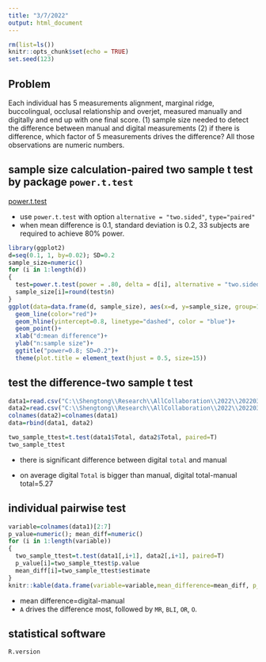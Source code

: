 ```yaml
---
title: "3/7/2022"
output: html_document
---
```


```r
rm(list=ls())
knitr::opts_chunk$set(echo = TRUE)
set.seed(123)
```





## Problem 

Each individual has 5 measurements alignment, marginal ridge, buccolingual, occlusal relationship and overjet, measured manually and digitally and end up with one final score. (1) sample size needed to detect the difference between manual and digital measurements (2) if there is difference, which factor of 5 measurements drives the difference? All those observations are numeric numbers. 

## sample size calculation-paired two sample t test by  package `power.t.test`

[power.t.test](https://stat.ethz.ch/R-manual/R-devel/library/stats/html/power.t.test.html)

* use `power.t.test` with option `alternative = "two.sided"`, `type="paired"`
* when mean difference is 0.1, standard deviation is 0.2, 33 subjects are required to achieve 80% power. 


```r
library(ggplot2)
d=seq(0.1, 1, by=0.02); SD=0.2
sample_size=numeric()
for (i in 1:length(d))
{
  test=power.t.test(power = .80, delta = d[i], alternative = "two.sided", sig.level=0.05, sd=SD, type="paired") # paired two sample t test 
  sample_size[i]=round(test$n)
}
ggplot(data=data.frame(d, sample_size), aes(x=d, y=sample_size, group=1)) +
  geom_line(color="red")+
  geom_hline(yintercept=0.8, linetype="dashed", color = "blue")+
  geom_point()+
  xlab("d:mean difference")+
  ylab("n:sample size")+
  ggtitle("power=0.8; SD=0.2")+
  theme(plot.title = element_text(hjust = 0.5, size=15))

```

## test the difference-two sample t test 

```r
data1=read.csv("C:\\Shengtong\\Research\\AllCollaboration\\2022\\202203\\Lisa\\ABO Model Scores from digital CR-E through Ortho Share 360.csv")
data2=read.csv("C:\\Shengtong\\Research\\AllCollaboration\\2022\\202203\\Lisa\\ABO Model Scores from Manual Measurement using ABO Gauge.csv")
colnames(data2)=colnames(data1)
data=rbind(data1, data2)
```

```r
two_sample_ttest=t.test(data1$Total, data2$Total, paired=T)
two_sample_ttest
```

* there is significant difference between digital `total` and manual 

* on average  digital `Total` is bigger than manual, digital total-manual total=5.27 


## individual pairwise test 

```r
variable=colnames(data1)[2:7]
p_value=numeric(); mean_diff=numeric()
for (i in 1:length(variable))
{
  two_sample_ttest=t.test(data1[,i+1], data2[,i+1], paired=T)
  p_value[i]=two_sample_ttest$p.value
  mean_diff[i]=two_sample_ttest$estimate
}
knitr::kable(data.frame(variable=variable,mean_difference=mean_diff, p_value=p_value))
```
* mean difference=digital-manual 
* `A` drives the difference most, followed by `MR`, `BLI`, `OR`, `O`.  


## statistical software 

```r
R.version
```
